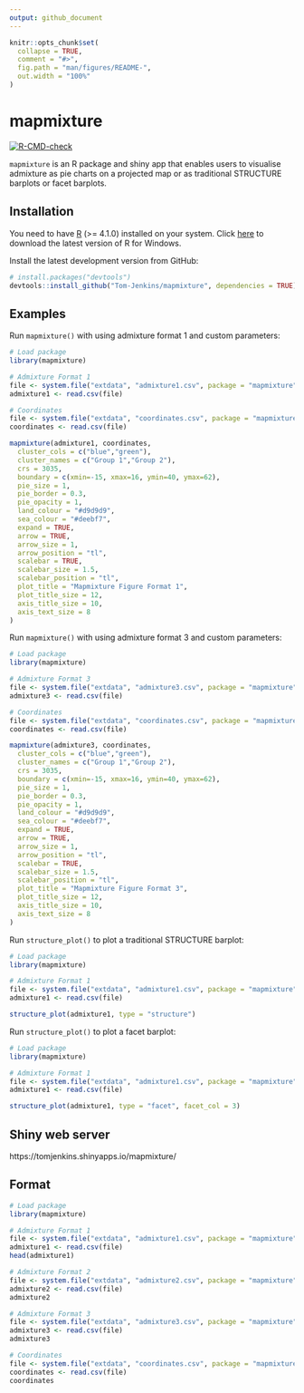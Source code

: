 ```yaml
---
output: github_document
---
```


<!-- README.md is generated from README.Rmd. Please edit that file -->

```r
knitr::opts_chunk$set(
  collapse = TRUE,
  comment = "#>",
  fig.path = "man/figures/README-",
  out.width = "100%"
)
```

# mapmixture

<!-- badges: start -->
[![R-CMD-check](https://github.com/Tom-Jenkins/mapmixture/actions/workflows/R-CMD-check.yaml/badge.svg)](https://github.com/Tom-Jenkins/mapmixture/actions/workflows/R-CMD-check.yaml)
<!-- badges: end -->

`mapmixture` is an R package and shiny app that enables users to visualise admixture as pie charts on a projected map or as traditional STRUCTURE barplots or facet barplots.

## Installation

You need to have [R](https://www.r-project.org/) (>= 4.1.0) installed on your system. Click [here](https://cran.r-project.org/bin/windows/base/) to download the latest version of R for Windows.

Install the latest development version from GitHub:

``` r
# install.packages("devtools")
devtools::install_github("Tom-Jenkins/mapmixture", dependencies = TRUE)
```

## Examples

Run `mapmixture()` with using admixture format 1 and custom parameters:

```r
# Load package
library(mapmixture)

# Admixture Format 1
file <- system.file("extdata", "admixture1.csv", package = "mapmixture")
admixture1 <- read.csv(file)

# Coordinates
file <- system.file("extdata", "coordinates.csv", package = "mapmixture")
coordinates <- read.csv(file)

mapmixture(admixture1, coordinates,
  cluster_cols = c("blue","green"),
  cluster_names = c("Group 1","Group 2"),
  crs = 3035,
  boundary = c(xmin=-15, xmax=16, ymin=40, ymax=62),
  pie_size = 1,
  pie_border = 0.3,
  pie_opacity = 1,
  land_colour = "#d9d9d9",
  sea_colour = "#deebf7",
  expand = TRUE,
  arrow = TRUE,
  arrow_size = 1,
  arrow_position = "tl",
  scalebar = TRUE,
  scalebar_size = 1.5,
  scalebar_position = "tl",
  plot_title = "Mapmixture Figure Format 1",
  plot_title_size = 12,
  axis_title_size = 10,
  axis_text_size = 8
)
```

Run `mapmixture()` with using admixture format 3 and custom parameters:

```r
# Load package
library(mapmixture)

# Admixture Format 3
file <- system.file("extdata", "admixture3.csv", package = "mapmixture")
admixture3 <- read.csv(file)

# Coordinates
file <- system.file("extdata", "coordinates.csv", package = "mapmixture")
coordinates <- read.csv(file)

mapmixture(admixture3, coordinates,
  cluster_cols = c("blue","green"),
  cluster_names = c("Group 1","Group 2"),
  crs = 3035,
  boundary = c(xmin=-15, xmax=16, ymin=40, ymax=62),
  pie_size = 1,
  pie_border = 0.3,
  pie_opacity = 1,
  land_colour = "#d9d9d9",
  sea_colour = "#deebf7",
  expand = TRUE,
  arrow = TRUE,
  arrow_size = 1,
  arrow_position = "tl",
  scalebar = TRUE,
  scalebar_size = 1.5,
  scalebar_position = "tl",
  plot_title = "Mapmixture Figure Format 3",
  plot_title_size = 12,
  axis_title_size = 10,
  axis_text_size = 8
)
```

Run `structure_plot()` to plot a traditional STRUCTURE barplot:

```r
# Load package
library(mapmixture)

# Admixture Format 1
file <- system.file("extdata", "admixture1.csv", package = "mapmixture")
admixture1 <- read.csv(file)

structure_plot(admixture1, type = "structure")
```

Run `structure_plot()` to plot a facet barplot:

```r
# Load package
library(mapmixture)

# Admixture Format 1
file <- system.file("extdata", "admixture1.csv", package = "mapmixture")
admixture1 <- read.csv(file)

structure_plot(admixture1, type = "facet", facet_col = 3)
```

## Shiny web server

https://tomjenkins.shinyapps.io/mapmixture/

## Format

```r
# Load package
library(mapmixture)

# Admixture Format 1
file <- system.file("extdata", "admixture1.csv", package = "mapmixture")
admixture1 <- read.csv(file)
head(admixture1)

# Admixture Format 2
file <- system.file("extdata", "admixture2.csv", package = "mapmixture")
admixture2 <- read.csv(file)
admixture2

# Admixture Format 3
file <- system.file("extdata", "admixture3.csv", package = "mapmixture")
admixture3 <- read.csv(file)
admixture3

# Coordinates
file <- system.file("extdata", "coordinates.csv", package = "mapmixture")
coordinates <- read.csv(file)
coordinates
```
